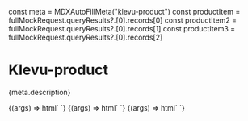 const meta = MDXAutoFillMeta("klevu-product")
const productItem = fullMockRequest.queryResults?.[0].records[0]
const productItem2 = fullMockRequest.queryResults?.[0].records[1]
const productItem3 = fullMockRequest.queryResults?.[0].records[2]

<Meta title="Components/Product" component="klevu-product" argTypes={meta.argTypes} parameters={meta.parameters} />

# Klevu-product

<Description>{meta.description}</Description>

<Canvas>
  <Story name="Product">{(args) => html`<klevu-product .product=${productItem}></klevu-product> `}</Story>
  <Story name="Small product">
    {(args) => html`<klevu-product variant="small" .product=${productItem2}></klevu-product> `}
  </Story>
  <Story name="Line product">
    {(args) => html`<klevu-product variant="line" .product=${productItem2}></klevu-product> `}
  </Story>
</Canvas>
